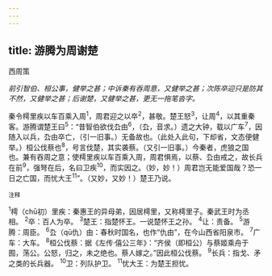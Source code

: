 ```yaml
---
---
---
```

title: 游腾为周谢楚
---



西周策

*前引智伯、桓公事，健举之甚；中诉秦有吞周意，又健举之甚；次陈卒迎只是防其不然，又健举之甚；后谢楚，又健举之甚，更无一拖笔沓字。*

秦令樗里疾以车百乘入周<sup>1</sup>，周君迎之以卒<sup>2</sup>，甚敬。楚王怒<sup>3</sup>，让周<sup>4</sup>，以其重秦客。游腾谓楚王曰<sup>5</sup>：“昔智伯欲伐厹由<sup>6</sup>，（厹，音求。）遗之大钟，载以广车<sup>7</sup>，因随入以兵，厹由卒亡，（引一旧事。）无备故也。（此处入此句，下却省，文态便健举。）桓公伐蔡也<sup>8</sup>，号言伐楚，其实袭蔡。（又引一旧事。）今秦者，虎狼之国也。兼有吞周之意；使樗里疾以车百乘入周，周君惧焉，以蔡、厹由戒之，故长兵在前<sup>9</sup>，强弩在后，名曰卫疾<sup>10</sup>，而实因之。（妙，妙！）周君岂无能爱国哉？恐一日之亡国，而忧大王<sup>11</sup>”。（又妙，又妙！）楚王乃说。

<sup>注释</sup>

<sup>1</sup>樗（chū初）里疾：秦惠王的异母弟，因居樗里，又称樗里子。秦武王时为丞相。
<sup>2</sup>卒：百人为卒。
<sup>3</sup>楚王：指楚怀王。一说楚怀王之孙。
<sup>4</sup>让：责备。
<sup>5</sup>游腾：周臣。
<sup>6</sup>厹（qū仇）由：春秋时国名，也作“仇由”，在今山西省阳泉市。
<sup>7</sup>广车：大车。
<sup>8</sup>桓公伐蔡：据《左传·僖公三年》：“齐侯（即桓公）与蔡姬乘舟于囿，荡公。公怒，归之，未之绝也。蔡人嫁之。”因此桓公伐蔡。
<sup>9</sup>长兵：指戈、矛之类的长兵器。
<sup>10</sup>卫：列队护卫。
<sup>11</sup>忧大王：为楚王担忧。